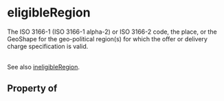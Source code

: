 # eligibleRegion

The ISO 3166-1 (ISO 3166-1 alpha-2) or ISO 3166-2 code, the place, or the GeoShape for the geo-political region(s) for which the offer or delivery charge specification is valid.<br/><br/>

See also <a class="localLink" href="/ineligibleRegion">ineligibleRegion</a>.

## Property of



